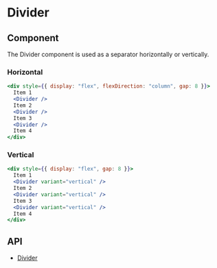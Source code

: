 # Divider

## Component

The Divider component is used as a separator horizontally or vertically.

### Horizontal
```jsx live
<div style={{ display: "flex", flexDirection: "column", gap: 8 }}>
  Item 1
  <Divider />
  Item 2
  <Divider />
  Item 3
  <Divider />
  Item 4
</div>
```

### Vertical
```jsx live
<div style={{ display: "flex", gap: 8 }}>
  Item 1
  <Divider variant="vertical" />
  Item 2
  <Divider variant="vertical" />
  Item 3
  <Divider variant="vertical" />
  Item 4
</div>
```

## API

- [Divider](/docs/apis/divider)

